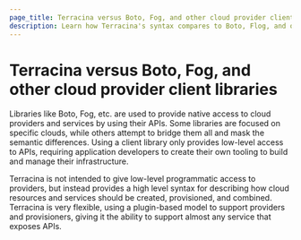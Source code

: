 ```yaml
---
page_title: Terracina versus Boto, Fog, and other cloud provider client libraries
description: Learn how Terracina's syntax compares to Boto, Flog, and other cloud provider client libraries.
---
```


# Terracina versus Boto, Fog, and other cloud provider client libraries

Libraries like Boto, Fog, etc. are used to provide native access
to cloud providers and services by using their APIs. Some
libraries are focused on specific clouds, while others attempt
to bridge them all and mask the semantic differences. Using a client
library only provides low-level access to APIs, requiring application
developers to create their own tooling to build and manage their infrastructure.

Terracina is not intended to give low-level programmatic access to
providers, but instead provides a high level syntax for describing
how cloud resources and services should be created, provisioned, and
combined. Terracina is very flexible, using a plugin-based model to
support providers and provisioners, giving it the ability to support
almost any service that exposes APIs.
